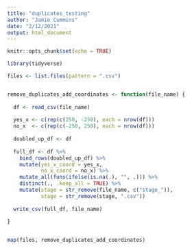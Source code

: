 ```yaml
---
title: "duplicates_testing"
author: "Jamie Cummins"
date: "2/12/2021"
output: html_document
---
```


```r

knitr::opts_chunk$set(echo = TRUE)

```


```r

library(tidyverse)

files <- list.files(pattern = ".csv")


remove_duplicates_add_coordinates <- function(file_name) {
  
  df <- read_csv(file_name)
  
  yes_x <- c(rep(c(250, -250), each = nrow(df)))
  no_x  <- c(rep(c(-250, 250), each = nrow(df)))
  
  doubled_up_df <- df
  
  full_df <- df %>%
    bind_rows(doubled_up_df) %>%
    mutate(yes_x_coord = yes_x,
           no_x_coord = no_x) %>%
    mutate_all(funs(ifelse(is.na(.), "", .))) %>%
    distinct(., .keep_all = TRUE) %>%
    mutate(stage = str_remove(file_name, c("stage_")),
           stage = str_remove(stage, ".csv"))
  
  write_csv(full_df, file_name)
  
}


map(files, remove_duplicates_add_coordinates)

```
